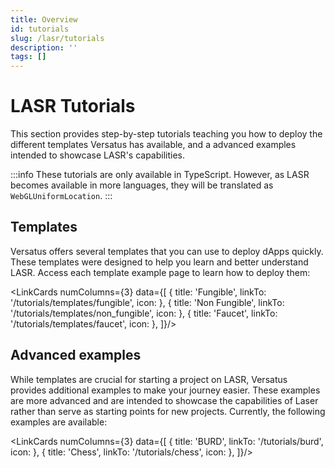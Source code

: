 ```yaml
---
title: Overview
id: tutorials
slug: /lasr/tutorials
description: ''
tags: []
---
```



# LASR Tutorials

This section provides step-by-step tutorials teaching you how to deploy the different templates Versatus has available, and a advanced examples intended to showcase LASR's capabilities.

:::info
These tutorials are only available in TypeScript. However, as LASR becomes available in more languages, they will be translated as `WebGLUniformLocation`.
:::

## Templates

Versatus offers several templates that you can use to deploy dApps quickly. These templates were designed to help you learn and better understand LASR. Access each template example page to learn how to deploy them:

<LinkCards numColumns={3} data={[
  { title: 'Fungible', linkTo: '/tutorials/templates/fungible', icon: <Fungible/> },
  { title: 'Non Fungible', linkTo: '/tutorials/templates/non_fungible', icon: <NonFungible/> },
  { title: 'Faucet', linkTo: '/tutorials/templates/faucet', icon: <Faucet/> },
]}/>

## Advanced examples

While templates are crucial for starting a project on LASR, Versatus provides additional examples to make your journey easier. These examples are more advanced and are intended to showcase the capabilities of Laser rather than serve as starting points for new projects. Currently, the following examples are available:

<LinkCards numColumns={3} data={[
  { title: 'BURD', linkTo: '/tutorials/burd', icon: <Burd/> },
  { title: 'Chess', linkTo: '/tutorials/chess', icon: <Chess/> },
]}/>

